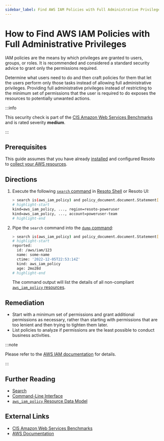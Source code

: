 ```yaml
---
sidebar_label: Find AWS IAM Policies with Full Administrative Privileges
---
```


# How to Find AWS IAM Policies with Full Administrative Privileges

IAM policies are the means by which privileges are granted to users, groups, or roles. It is recommended and considered a standard security advice to grant only the permissions required.

Determine what users need to do and then craft policies for them that let the users perform only those tasks instead of allowing full administrative privileges. Providing full administrative privileges instead of restricting to the minimum set of permissions that the user is required to do exposes the resources to potentially unwanted actions.

:::info

This security check is part of the [CIS Amazon Web Services Benchmarks](https://cisecurity.org/benchmark/amazon_web_services) and is rated severity **medium**.

:::

## Prerequisites

This guide assumes that you have already [installed](../../../getting-started/install-resoto/index.mdx) and configured Resoto to [collect your AWS resources](../../../how-to-guides/data-sources/collect-aws-resource-data.mdx).

## Directions

1. Execute the following [`search` command](../../../reference/cli/search-commands/search.mdx) in [Resoto Shell](../../../reference/components/shell.mdx) or Resoto UI:

   ```bash
   > search is(aws_iam_policy) and policy_document.document.Statement[*].{Effect=Allow and (Action="*" and Resource="*")} and policy_attachment_count>0
   # highlight-start
   ​kind=aws_iam_policy, ..., region=resoto-poweruser
   ​kind=aws_iam_policy, ..., account=poweruser-team
   # highlight-end
   ```

2. Pipe the `search` command into the [`dump` command](../../../reference/cli/format-commands/dump.mdx):

   ```bash
   > search is(aws_iam_policy) and policy_document.document.Statement[*].{Effect=Allow and (Action="*" and Resource="*")} and policy_attachment_count>0 | dump
   # highlight-start
   ​reported:
   ​  id: /aws/iam/123
   ​  name: some-name
   ​  ctime: '2022-12-05T22:53:14Z'
   ​  kind: aws_iam_policy
   ​  age: 2mo28d
   # highlight-end
   ```

   The command output will list the details of all non-compliant [`aws_iam_policy` resources](../../../reference/unified-data-model/aws.mdx#aws_iam_policy).

## Remediation

- Start with a minimum set of permissions and grant additional permissions as necessary, rather than starting with permissions that are too lenient and then trying to tighten them later.
- List policies to analyze if permissions are the least possible to conduct business activities.

:::note

Please refer to the [AWS IAM documentation](https://docs.aws.amazon.com/IAM/latest/UserGuide/best-practices.html) for details.

:::

## Further Reading

- [Search](../../../reference/search/index.mdx)
- [Command-Line Interface](../../../reference/cli/index.mdx)
- [`aws_iam_policy` Resource Data Model](../../../reference/unified-data-model/aws.mdx#aws_iam_policy)

## External Links

- [CIS Amazon Web Services Benchmarks](https://cisecurity.org/benchmark/amazon_web_services)
- [AWS Documentation](https://docs.aws.amazon.com/IAM/latest/UserGuide/best-practices.html)
